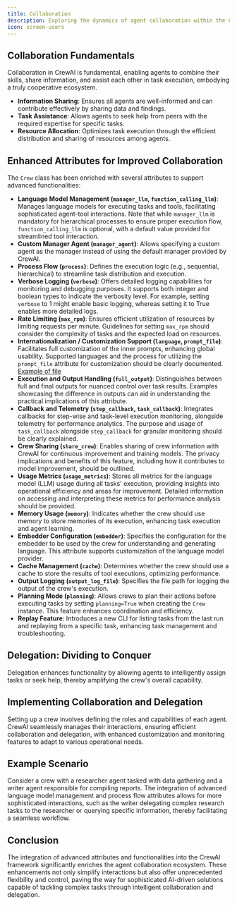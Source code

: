 ```yaml
---
title: Collaboration
description: Exploring the dynamics of agent collaboration within the CrewAI framework, focusing on the newly integrated features for enhanced functionality.
icon: screen-users
---
```


## Collaboration Fundamentals      

Collaboration in CrewAI is fundamental, enabling agents to combine their skills, share information, and assist each other in task execution, embodying a truly cooperative ecosystem.

- **Information Sharing**: Ensures all agents are well-informed and can contribute effectively by sharing data and findings.
- **Task Assistance**: Allows agents to seek help from peers with the required expertise for specific tasks.
- **Resource Allocation**: Optimizes task execution through the efficient distribution and sharing of resources among agents.

## Enhanced Attributes for Improved Collaboration

The `Crew` class has been enriched with several attributes to support advanced functionalities:

- **Language Model Management (`manager_llm`, `function_calling_llm`)**: Manages language models for executing tasks and tools, facilitating sophisticated agent-tool interactions. Note that while `manager_llm` is mandatory for hierarchical processes to ensure proper execution flow, `function_calling_llm` is optional, with a default value provided for streamlined tool interaction.
- **Custom Manager Agent (`manager_agent`)**: Allows specifying a custom agent as the manager instead of using the default manager provided by CrewAI.
- **Process Flow (`process`)**: Defines the execution logic (e.g., sequential, hierarchical) to streamline task distribution and execution.
- **Verbose Logging (`verbose`)**: Offers detailed logging capabilities for monitoring and debugging purposes. It supports both integer and boolean types to indicate the verbosity level. For example, setting `verbose` to 1 might enable basic logging, whereas setting it to True enables more detailed logs.
- **Rate Limiting (`max_rpm`)**: Ensures efficient utilization of resources by limiting requests per minute. Guidelines for setting `max_rpm` should consider the complexity of tasks and the expected load on resources.
- **Internationalization / Customization Support (`language`, `prompt_file`)**: Facilitates full customization of the inner prompts, enhancing global usability. Supported languages and the process for utilizing the `prompt_file` attribute for customization should be clearly documented. [Example of file](https://github.com/joaomdmoura/crewAI/blob/main/src/crewai/translations/en.json)
- **Execution and Output Handling (`full_output`)**: Distinguishes between full and final outputs for nuanced control over task results. Examples showcasing the difference in outputs can aid in understanding the practical implications of this attribute.
- **Callback and Telemetry (`step_callback`, `task_callback`)**: Integrates callbacks for step-wise and task-level execution monitoring, alongside telemetry for performance analytics. The purpose and usage of `task_callback` alongside `step_callback` for granular monitoring should be clearly explained.
- **Crew Sharing (`share_crew`)**: Enables sharing of crew information with CrewAI for continuous improvement and training models. The privacy implications and benefits of this feature, including how it contributes to model improvement, should be outlined.
- **Usage Metrics (`usage_metrics`)**: Stores all metrics for the language model (LLM) usage during all tasks' execution, providing insights into operational efficiency and areas for improvement. Detailed information on accessing and interpreting these metrics for performance analysis should be provided.
- **Memory Usage (`memory`)**: Indicates whether the crew should use memory to store memories of its execution, enhancing task execution and agent learning.
- **Embedder Configuration (`embedder`)**: Specifies the configuration for the embedder to be used by the crew for understanding and generating language. This attribute supports customization of the language model provider.
- **Cache Management (`cache`)**: Determines whether the crew should use a cache to store the results of tool executions, optimizing performance.
- **Output Logging (`output_log_file`)**: Specifies the file path for logging the output of the crew's execution.
- **Planning Mode (`planning`)**: Allows crews to plan their actions before executing tasks by setting `planning=True` when creating the `Crew` instance. This feature enhances coordination and efficiency.
- **Replay Feature**: Introduces a new CLI for listing tasks from the last run and replaying from a specific task, enhancing task management and troubleshooting.

## Delegation: Dividing to Conquer

Delegation enhances functionality by allowing agents to intelligently assign tasks or seek help, thereby amplifying the crew's overall capability.

## Implementing Collaboration and Delegation

Setting up a crew involves defining the roles and capabilities of each agent. CrewAI seamlessly manages their interactions, ensuring efficient collaboration and delegation, with enhanced customization and monitoring features to adapt to various operational needs.

## Example Scenario

Consider a crew with a researcher agent tasked with data gathering and a writer agent responsible for compiling reports. The integration of advanced language model management and process flow attributes allows for more sophisticated interactions, such as the writer delegating complex research tasks to the researcher or querying specific information, thereby facilitating a seamless workflow.

## Conclusion

The integration of advanced attributes and functionalities into the CrewAI framework significantly enriches the agent collaboration ecosystem. These enhancements not only simplify interactions but also offer unprecedented flexibility and control, paving the way for sophisticated AI-driven solutions capable of tackling complex tasks through intelligent collaboration and delegation.